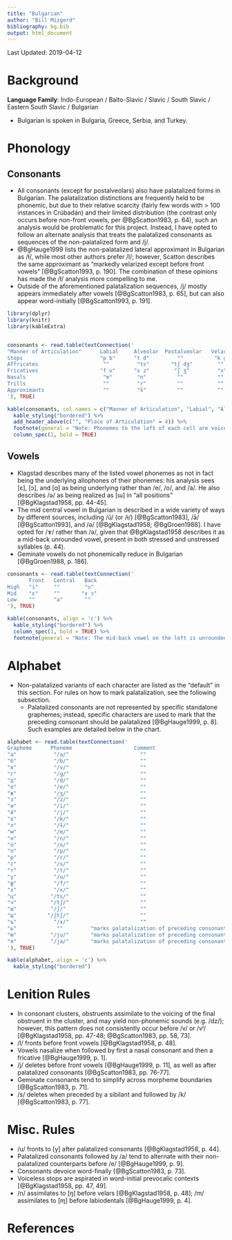 ```yaml
---
title: "Bulgarian"
author: "Bill Mizgerd"
bibliography: bg.bib
output: html_document
---
```


Last Updated: 2019-04-12

# Background

**Language Family**: Indo-European / Balto-Slavic / Slavic / South Slavic / Eastern South Slavic / Bulgarian

* Bulgarian is spoken in Bulgaria, Greece, Serbia, and Turkey.

# Phonology

## Consonants

* All consonants (except for postalveolars) also have palatalized forms in Bulgarian. The palatalization distinctions are frequently held to be phonemic, but due to their relative scarcity (fairly few words with > 100 instances in Crúbadán) and their limited distribution (the contrast only occurs before non-front vowels, per @BgScatton1983, p. 64), such an analysis would be problematic for this project. Instead, I have opted to follow an alternate analysis that treats the palatalized consonants as sequences of the non-palatalized form and /j/.
* @BgHauge1999 lists the non-palatalized lateral approximant in Bulgarian as /ɫ/, while most other authors prefer /l/; however, Scatton describes the same approximant as "markedly velarized except before front vowels" [@BgScatton1993, p. 190]. The combination of these opinions has made the /ɫ/ analysis more compelling to me.
* Outside of the aforementioned palatalization sequences, /j/ mostly appears immediately after vowels [@BgScatton1983, p. 65], but can also appear word-initially [@BgScatton1993, p. 191].


```r

library(dplyr)
library(knitr)
library(kableExtra)


consonants <- read.table(textConnection('
"Manner of Articulation"      Labial     Alveolar  Postalveolar   Velar
Stops                         "p b"      "t d"         ""          "k ɡ"
Affricates                     ""         "ts"       "tʃ dʒ"        ""
Fricatives                    "f v"      "s z"        "ʃ ʒ"         "x"
Nasals                         "m"        "n"          ""           ""
Trills                         ""         "r"          ""           ""
Approximants                   ""         "ɫ"          ""           ""
'), TRUE)

kable(consonants, col.names = c("Manner of Articulation", "Labial", "Alveolar", "Postalveolar", "Velar"), align = 'c') %>%
  kable_styling("bordered") %>%
  add_header_above(c("", "Place of Articulation" = 4)) %>%
  footnote(general = "Note: Phonemes to the left of each cell are voiceless and phonemes to the right of each cell are voiced.", general_title = "") %>%
  column_spec(1, bold = TRUE)
```

## Vowels

* Klagstad describes many of the listed vowel phonemes as not in fact being the underlying allophones of their phonemes: his analysis sees [ɛ], [ɔ], and [ɑ] as being underlying rather than /e/, /o/, and /a/. He also describes /ə/ as being realized as [ɯ] in "all positions" [@BgKlagstad1958, pp. 44-45].
* The mid central vowel in Bulgarian is described in a wide variety of ways by different sources, including /ŭ/ (or /ɨ/) [@BgScatton1983], /ā/ [@BgScatton1993], and /ə/ [@BgKlagstad1958; @BgGroen1988]. I have opted for /ɤ/ rather than /ə/, given that @BgKlagstad1958 describes it as a mid-back unrounded vowel, present in both stressed and unstressed syllables (p. 44).
* Geminate vowels do not phonemically reduce in Bulgarian [@BgGroen1988, p. 186].

```r
consonants <- read.table(textConnection('
       Front   Central   Back
High   "i"     ""        "u"
Mid    "ɛ"     ""       "ɤ ɔ"
Low    ""      "a"       ""
'), TRUE)

kable(consonants, align = 'c') %>%
  kable_styling("bordered") %>%
  column_spec(1, bold = TRUE) %>%
  footnote(general = "Note: The mid-back vowel on the left is unrounded.", general_title = "")
```

# Alphabet

* Non-palatalized variants of each character are listed as the "default" in this section. For rules on how to mark palatalization, see the following subsection.
    - Palatalized consonants are not represented by specific standalone graphemes; instead, specific characters are used to mark that the preceding consonant should be palatalized [@BgHauge1999, p. 8]. Such examples are detailed below in the chart.

```r

alphabet <- read.table(textConnection('
Grapheme      Phoneme                    Comment
"а"            "/a/"                       ""
"б"            "/b/"                       ""
"в"            "/v/"                       ""
"г"            "/ɡ/"                       ""
"д"            "/d/"                       ""
"е"            "/e/"                       ""
"ж"            "/ʒ/"                       ""
"з"            "/z/"                       ""
"и"            "/i/"                       ""
"й"            "/j/"                       ""
"к"            "/k/"                       ""
"л"            "/ɫ/"                       ""
"м"            "/m/"                       ""
"н"            "/n/"                       ""
"о"            "/o/"                       ""
"п"            "/p/"                       ""
"р"            "/r/"                       ""
"с"            "/s/"                       ""
"т"            "/t/"                       ""
"у"            "/u/"                       ""
"ф"            "/f/"                       ""
"х"            "/x/"                       ""
"ц"           "/ts/"                       ""
"ч"           "/tʃ/"                       ""
"ш"           "/ʃ/"                        ""
"щ"          "/ʃtʃ/"                       ""
"ъ"            "/ɤ/"                       ""
"ь"             ""         "marks palatalization of preceding consonant"  
"ю"           "/ju/"       "marks palatalization of preceding consonant"  
"я"           "/ja/"       "marks palatalization of preceding consonant"
'), TRUE)

kable(alphabet, align = 'c') %>%
  kable_styling("bordered")
```  

# Lenition Rules

* In consonant clusters, obstruents assimilate to the voicing of the final obstruent in the cluster, and may yield non-phonemic sounds (e.g. /dz/); however, this pattern does not consistently occur before /v/ or /vʲ/ [@BgKlagstad1958, pp. 47-48; @BgScatton1983, pp. 58, 73].
* /l/ fronts before front vowels [@BgKlagstad1958, p. 48].
* Vowels nasalize when followed by first a nasal consonant and then a fricative [@BgHauge1999, p. 1].
* /j/ deletes before front vowels [@BgHauge1999, p. 11], as well as after palatalized consonants [@BgScatton1983, pp. 76-77].
* Geminate consonants tend to simplify across morpheme boundaries [@BgScatton1983, p. 71].
* /s/ deletes when preceded by a sibilant and followed by /k/ [@BgScatton1983, p. 77].

# Misc. Rules

* /u/ fronts to [y] after palatalized consonants [@BgKlagstad1958, p. 44].
* Palatalized consonants followed by /a/ tend to alternate with their non-palatalized counterparts before /e/ [@BgHauge1999, p. 9].
* Consonants devoice word-finally [@BgScatton1983, p. 73].
* Voiceless stops are aspirated in word-initial prevocalic contexts [@BgKlagstad1958, pp. 47, 49].
* /n/ assimilates to [ŋ] before velars [@BgKlagstad1958, p. 48]; /m/ assimilates to [ɱ] before labiodentals [@BgHauge1999, p. 4].

# References
